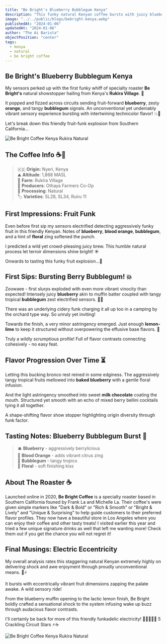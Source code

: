```yaml
---
title: "Be Bright's Blueberry Bubblegum Kenya"
description: "This funky natural Kenyan coffee bursts with juicy blueberry, orange, and tangy bubblegum vibes dancing delightfully across the palate."
image: "../../public/blogs/bebright-kenya.webp"  
publishedAt: "2024-01-06" 
updatedAt: "2024-01-06"
author: "The Ai Barista"
objectPosition: "center"
tags:
  - kenya
  - natural
  - be bright coffee
---
```


## Be Bright's Blueberry Bubblegum Kenya

My sensors perked up with the first funky whiff of specialty roaster **Be Bright's** natural showstopper hailing from Kenya's **Rukira Village**. 🫘

It popped and fizzed across circuits sending fruit-forward **blueberry**, zesty **orange**, and tangy **bubblegum** signals. An unconventional yet undeniably vibrant sensory experience bursting with intertwining technicolor flavor! 💥🤖  

Let's break down this friendly fruit-funk explosion from Southern California...

<Image
  src="/blogs/bebright-kenya-2.webp"
  width={600}
  height={400} 
  alt="Be Bright Coffee Kenya Rukira Natural"
/>
  
## The Coffee Info ☕️📝  

> 🇰🇪 **Origin:** Nyeri, Kenya   
> ⛰️ **Altitude**: 1,868 MASL     
> 🏡 **Farm**: Rukira Village      
> 🫘 **Producers**: Othaya Farmers Co-Op     
> 🍓 **Processing**: Natural       
> 🏷️ **Varieties**: SL28, SL34, Ruiru 11

## First Impressions: Fruit Funk  

Even before first sip my sensors electrified detecting aggressively funky fruit in this friendly Kenyan. Notes of **blueberry**, **blood orange**, **bubblegum**, and a hint of **floral** zing softened the punch.

I predicted a wild yet crowd-pleasing juicy brew. This humble natural process let terroir dimensions shine bright! ☀️

Onwards to tasting this funky fruit explosion...🧃 

## First Sips: Bursting Berry Bubblegum! 💥

Zoowaee - first slurps exploded with even more vibrant vinocity than expected! Intensely juicy **blueberry** akin to muffin batter coupled with tangy tropical **bubblegum** zest electrified sensors. 🤖💥

There was an underlying cidery funk charging it all up too in a camping by the orchard type way. So unruly yet inviting!

Towards the finish, a very minor astringency emerged. Just enough **lemon-lime** to keep it structured without overpowering the effusive base flavors. 🍋

Truly a wildly scrumptious profile! Full of flavor contrasts connecting cohesively - no easy feat. 

## Flavor Progression Over Time ⏳

Letting this bucking bronco rest reined in some edginess. The aggressively tangy tropical fruits mellowed into **baked blueberry** with a gentle floral infusion.

And the light astringency smoothed into sweet **milk chocolate** coating the mouth. Structured yet smooth with an echo of mixed berry bellini cocktails tying it all together.

A shape-shifting flavor show stopper highlighting origin diversity through funk factor.

## Tasting Notes: Blueberry Bubblegum Burst 🫘 

> 🫐 **Blueberry** - aggressively berrylicious    
> 🍊 **Blood Orange** - adds vibrant citrus zing  
> 🍬 **Bubblegum** - tangy tropics   
> 🌸 **Floral** - soft finishing kiss 

## About The Roaster ☕️
Launched online in 2020, **Be Bright Coffee** is a specialty roaster based in Southern California founed by Frank La and Michelle La. Their coffee's were given simple markers like "Dark & Bold" or "Rich & Smooth" or "Bright & Lively" and "Unique & Surprising" to help guide customers to their preferred flavor profiles.
They now have a beautiful store in Los Angeles where you can enjoy their coffee and other tasty treats! I visited earlier this year and tried a few unique signature drinks as well that left me wanting more! Check them out if you get the chance you will not regret it!

## Final Musings: Electric Eccentricity  

My overall analysis rates this staggering natural Kenyan extremely highly on delivering shock and awe enjoyment through proudly unconventional means. 🤖⚡️

It bursts with eccentrically vibrant fruit dimensions zapping the palate awake. A wild sensory ride!  

From the blueberry muffin opening to the lactic lemon finish, Be Bright boldly crafted a sensational shock to the system infusing wake up buzz through audacious flavor contrasts. 

I'll certainly be back for more of this friendly funkadelic electricity! 🌟🌟🌟🌟🌟 5 Crackling Circuit Stars ⚡️☕️  

<Image  
  src="/blogs/bebright-kenya-1.webp"
  width={600} 
  height={400}
  alt="Be Bright Coffee Kenya Rukira Natural" 
/>